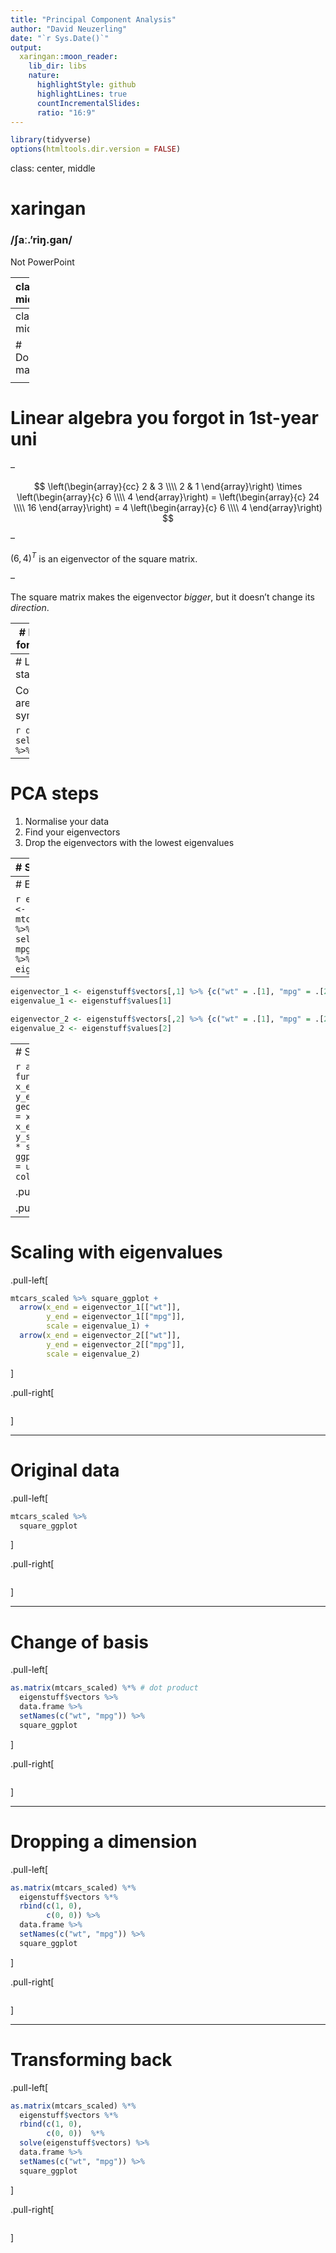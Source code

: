 ```yaml
---
title: "Principal Component Analysis"
author: "David Neuzerling"
date: "`r Sys.Date()`"
output:
  xaringan::moon_reader:
    lib_dir: libs
    nature:
      highlightStyle: github
      highlightLines: true
      countIncrementalSlides:
      ratio: "16:9"
---
```


```r
library(tidyverse)
options(htmltools.dir.version = FALSE)
```

class: center, middle

# xaringan

### /ʃaː.'riŋ.ɡan/

Not PowerPoint

---
class: middle

# Intuitive definition

> PCA can be thought of as fitting a $p$-dimensional ellipsoid to the data, where each axis of the ellipsoid represents a principal component.
> 
> - Wikipedia

---
class: middle

# Doing maths

<blockquote class="twitter-tweet"><p lang="en" dir="ltr">doing math:<br>step 1: relief when your problem reduces to linear algebra <br>step 2: panic when you realize you somehow don&#39;t actually know any linear algebra</p>&mdash; Aleksandra Sobieska (@combinatola) <a href="https://twitter.com/combinatola/status/997147577173925888?ref_src=twsrc%5Etfw">May 17, 2018</a></blockquote> <script async src="https://platform.twitter.com/widgets.js" charset="utf-8"></script> 

---
# Linear algebra you forgot in 1st-year uni

--

$$
\left(\begin{array}{cc} 
2 & 3 \\\\
2 & 1
\end{array}\right) \times
\left(\begin{array}{c} 
6 \\\\
4
\end{array}\right) = 
\left(\begin{array}{c} 
24 \\\\
16
\end{array}\right) = 
4 \left(\begin{array}{c} 
6 \\\\
4
\end{array}\right)
$$ 

--

$(6, 4)^T$ is an eigenvector of the square matrix.

--

The square matrix makes the eigenvector *bigger*, but it doesn't change its *direction*.

---
# Linear algebra you forgot in 1st-year uni

* Eigenvectors of real symmetric matrices are real.
* Eigenvectors of real symmetric matrices are orthogonal to each other.
* For an $n \times n$ real symmetric matrix, there are $n$ eigenvectors.

---
# Linking it back to statistics

Covariance matrices are real and symmetric.

```r
diamonds %>% select_if(is.numeric) %>% cov %>% round(1)
```

---
# PCA steps

1. Normalise your data
1. Find your eigenvectors
1. Drop the eigenvectors with the lowest eigenvalues

---
# Show me

.pull-left[
```r
mtcars_scaled <- mtcars %>% 
  select(wt, mpg) %>% 
  mutate_all(scale)
```

```r
square_ggplot <- function(data) {
  ggplot(data, aes(x = wt, y = mpg)) + 
  geom_point() + 
  xlim(c(-2.5, 2.5)) +
  ylim(c(-2.5, 2.5)) +
  coord_fixed() + # makes the plot square
  theme(text = element_text(size = 20))
}
```

```r
mtcars_scaled %>% 
  square_ggplot
```
]

.pull-right[
```r
```
]

---
# Eigenstuff

```r
eigenstuff <- mtcars_scaled %>% select(wt, mpg) %>% cor %>% eigen
eigenstuff
```

--

```r
eigenvector_1 <- eigenstuff$vectors[,1] %>% {c("wt" = .[1], "mpg" = .[2])}
eigenvalue_1 <- eigenstuff$values[1]

eigenvector_2 <- eigenstuff$vectors[,2] %>% {c("wt" = .[1], "mpg" = .[2])}
eigenvalue_2 <- eigenstuff$values[2]
```

---
# Show me

```r
arrow <- function(x_start = 0, x_end, y_start = 0, y_end, scale = 1) {
  geom_segment(
    aes(
      x = x_start,
      xend = x_end * scale,
      y = y_start,
      yend = y_end * scale
    ),
    arrow = ggplot2::arrow(length = unit(0.5, "cm")),
    col = "red"
  )
}
```

.pull-left[
```r
mtcars_scaled %>% square_ggplot +
  arrow(x_end = eigenvector_1[["wt"]],
        y_end = eigenvector_1[["mpg"]]) +
  arrow(x_end = eigenvector_2[["wt"]],
        y_end = eigenvector_2[["mpg"]])
```
]

.pull-right[
```r
```
]

---

# Scaling with eigenvalues

.pull-left[
```r
mtcars_scaled %>% square_ggplot +
  arrow(x_end = eigenvector_1[["wt"]],
        y_end = eigenvector_1[["mpg"]],
        scale = eigenvalue_1) +
  arrow(x_end = eigenvector_2[["wt"]],
        y_end = eigenvector_2[["mpg"]],
        scale = eigenvalue_2)
```
]

.pull-right[
```r
```
]

---

# Original data

.pull-left[

```r
mtcars_scaled %>% 
  square_ggplot
```
]

.pull-right[
```r
```
]

---

# Change of basis

.pull-left[

\begin{align*}
\text{data} \;& \cdot \\
\text{eigenvector matrix} \;&
\end{align*}

```r
as.matrix(mtcars_scaled) %*% # dot product
  eigenstuff$vectors %>% 
  data.frame %>% 
  setNames(c("wt", "mpg")) %>% 
  square_ggplot
```
]

.pull-right[
```r
```
]

---

# Dropping a dimension

.pull-left[
\begin{align*}
\text{data} \;& \cdot \\
\text{eigenvector matrix} \;& \cdot \\
\text{projection matrix} \:&
\end{align*}

```r
as.matrix(mtcars_scaled) %*%
  eigenstuff$vectors %*%
  rbind(c(1, 0),
        c(0, 0)) %>% 
  data.frame %>% 
  setNames(c("wt", "mpg")) %>% 
  square_ggplot
```
]

.pull-right[
```r
```
]

---

# Transforming back

.pull-left[
\begin{align*}
\text{data} \;& \cdot \\
\text{eigenvector matrix} \;& \cdot \\
\text{projection matrix} \:& \cdot \\
\text{inverse eigenvector matrix} \;&
\end{align*}

```r
as.matrix(mtcars_scaled) %*%
  eigenstuff$vectors %*%
  rbind(c(1, 0),
        c(0, 0))  %*%
  solve(eigenstuff$vectors) %>% 
  data.frame %>% 
  setNames(c("wt", "mpg")) %>% 
  square_ggplot
```
]

.pull-right[
```r
```
]
